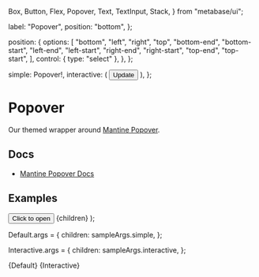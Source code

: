   Box,
  Button,
  Flex,
  Popover,
  Text,
  TextInput,
  Stack,
} from "metabase/ui";

  label: "Popover",
  position: "bottom",
};

  position: {
    options: [
      "bottom",
      "left",
      "right",
      "top",
      "bottom-end",
      "bottom-start",
      "left-end",
      "left-start",
      "right-end",
      "right-start",
      "top-end",
      "top-start",
    ],
    control: { type: "select" },
  },
};

  simple: <Text>Popover!</Text>,
  interactive: (
    <Stack spacing="sm">
      <TextInput autoFocus placeholder="First name" />
      <TextInput placeholder="Last name" />
      <Button>Update</Button>
    </Stack>
  ),
};

<Meta
  title="Overlays/Popover"
  component={Popover}
  args={args}
  argTypes={argTypes}
/>

# Popover

Our themed wrapper around [Mantine Popover](https://v6.mantine.dev/core/popover/).

## Docs

- [Mantine Popover Docs](https://v6.mantine.dev/core/popover/)

## Examples

  <Flex justify="center">
    <Popover {...args}>
      <Popover.Target>
        <Button variant="filled">Click to open</Button>
      </Popover.Target>
      <Popover.Dropdown>
        <Box p="md">{children}</Box>
      </Popover.Dropdown>
    </Popover>
  </Flex>
);

Default.args = {
  children: sampleArgs.simple,
};

Interactive.args = {
  children: sampleArgs.interactive,
};

<Canvas>
  <Story name="Default">{Default}</Story>
  <Story name="Interactive content">{Interactive}</Story>
</Canvas>
